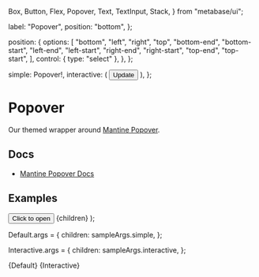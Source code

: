   Box,
  Button,
  Flex,
  Popover,
  Text,
  TextInput,
  Stack,
} from "metabase/ui";

  label: "Popover",
  position: "bottom",
};

  position: {
    options: [
      "bottom",
      "left",
      "right",
      "top",
      "bottom-end",
      "bottom-start",
      "left-end",
      "left-start",
      "right-end",
      "right-start",
      "top-end",
      "top-start",
    ],
    control: { type: "select" },
  },
};

  simple: <Text>Popover!</Text>,
  interactive: (
    <Stack spacing="sm">
      <TextInput autoFocus placeholder="First name" />
      <TextInput placeholder="Last name" />
      <Button>Update</Button>
    </Stack>
  ),
};

<Meta
  title="Overlays/Popover"
  component={Popover}
  args={args}
  argTypes={argTypes}
/>

# Popover

Our themed wrapper around [Mantine Popover](https://v6.mantine.dev/core/popover/).

## Docs

- [Mantine Popover Docs](https://v6.mantine.dev/core/popover/)

## Examples

  <Flex justify="center">
    <Popover {...args}>
      <Popover.Target>
        <Button variant="filled">Click to open</Button>
      </Popover.Target>
      <Popover.Dropdown>
        <Box p="md">{children}</Box>
      </Popover.Dropdown>
    </Popover>
  </Flex>
);

Default.args = {
  children: sampleArgs.simple,
};

Interactive.args = {
  children: sampleArgs.interactive,
};

<Canvas>
  <Story name="Default">{Default}</Story>
  <Story name="Interactive content">{Interactive}</Story>
</Canvas>
